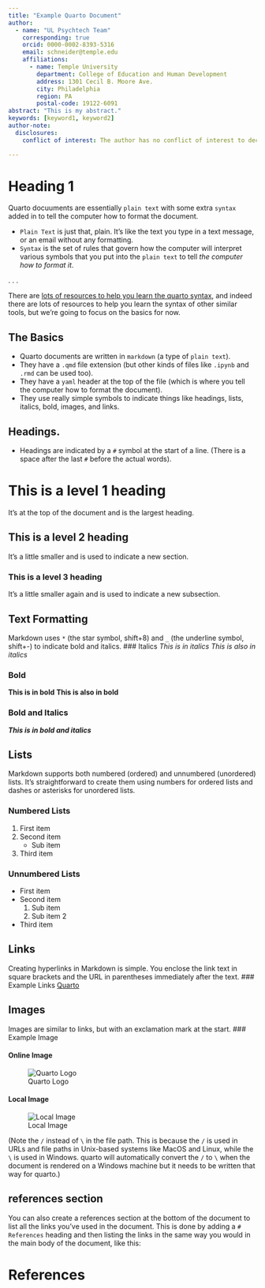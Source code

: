 ```yaml
---
title: "Example Quarto Document"
author:
  - name: "UL Psychtech Team"
    corresponding: true
    orcid: 0000-0002-8393-5316
    email: schneider@temple.edu
    affiliations:
      - name: Temple University
        department: College of Education and Human Development
        address: 1301 Cecil B. Moore Ave.
        city: Philadelphia
        region: PA
        postal-code: 19122-6091
abstract: "This is my abstract."
keywords: [keyword1, keyword2]
author-note:
  disclosures:
    conflict of interest: The author has no conflict of interest to declare. 

---
```



# Heading 1
Quarto docuuments are essentially `plain text` with some extra `syntax` added in to tell the computer how to format the document.

 - `Plain Text` is just that, plain. It's like the text you type in a text message, or an email without any formatting.
 - `Syntax` is the set of rules that govern how the computer will interpret various symbols that you put into the `plain text` to tell *the computer how to format it*.

. . . 

There are [lots of resources to help you learn the quarto syntax](https://quarto.org/docs/get-started/hello/vscode.html), and indeed there are lots of resources to help you learn the syntax of other similar tools, but we're going to focus on the basics for now.



## The Basics
 - Quarto documents are written in `markdown` (a type of `plain text`).
 - They have a `.qmd` file extension (but other kinds of files like `.ipynb` and `.rmd` can be used too).
 - They have a `yaml` header at the top of the file (which is where you tell the computer how to format the document).
 - They use really simple symbols to indicate things like headings, lists, italics, bold, images, and links. 



## Headings. 

-   Headings are indicated by a `#` symbol at the start of a line. (There is a space after the last `#` before the actual words).

# This is a level 1 heading
It's at the top of the document and is the largest heading.

## This is a level 2 heading
It's a little smaller and is used to indicate a new section.

### This is a level 3 heading
It's a little smaller again and is used to indicate a new subsection. 



## Text Formatting

Markdown uses `*` (the star symbol, shift+8) and `_` (the underline symbol, shift+-) to indicate bold and italics.
###  Italics
*This is in italics*
_This is also in italics_

### Bold
**This is in bold**
__This is also in bold__

### Bold and Italics
***This is in bold and italics***


## Lists

Markdown supports both numbered (ordered) and unnumbered (unordered) lists. It's straightforward to create them using numbers for ordered lists and dashes or asterisks for unordered lists.

### Numbered Lists
1. First item
2. Second item
    - Sub item
3. Third item

### Unnumbered Lists
- First item
- Second item
    1. Sub item
    2. Sub item 2
- Third item


## Links
Creating hyperlinks in Markdown is simple. You enclose the link text in square brackets and the URL in parentheses immediately after the text.
### Example Links
[Quarto](https://quarto.org)

## Images
Images are similar to links, but with an exclamation mark at the start.
### Example Image

#### Online Image
![Quarto Logo](https://quarto.org/img/logo.png)

#### Local Image
![Local Image](./images/ul-logo.png)

(Note the `/` instead of `\` in the file path. This is because the `/` is used in URLs and file paths in Unix-based systems like MacOS and Linux, while the `\` is used in Windows.
quarto will automatically convert the `/` to `\` when the document is rendered on a Windows machine but it needs to be written that way for quarto.)

## references section
You can also create a references section at the bottom of the document to list all the links you've used in the document. This is done by adding a `# References` heading and then listing the links in the same way you would in the main body of the document, like this:

# References
::: {#refs}
:::


